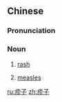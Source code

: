 ==Chinese==
{{zh-forms}}

===Pronunciation===
{{zh-pron
|m=zhěnzi
|c=can2 zi2
|cat=n
}}

===Noun===
{{zh-noun}}

# [[rash]]
#: {{zh-x|出 疹子{zi}|to break out in a '''rash'''}}
# [[measles]]

[[ru:疹子]]
[[zh:疹子]]